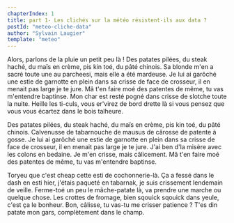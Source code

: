 ```yaml
---
chapterIndex: 1
title: part 1- Les clichés sur la météo résistent-ils aux data ?
postId: "meteo-cliche-data"
author: "Sylvain Laugier"
template: "meteo"
---
```


Alors, parlons de la pluie un petit peu là !
Des patates pilées, du steak haché, du maïs en crème, pis kin toé, du pâté chinois. Sa blonde m'en a sacré toute une au parcheesi, mais elle a été mardeuse. Je lui ai garôché une estie de garnotte en plein dans sa crisse de face de crosseur, il en menait pas large je te jure. Mâ t'en faire moé des patentes de même, tu vas m'entendre baptinse. Mon char est resté pogné dans crisse de slotche toute la nuite. Heille les ti-culs, vous er'virez de bord drette là si vous pensez que vous vous écartez dans le bois talheure.

<FranceMapRR />

Des patates pilées, du steak haché, du maïs en crème, pis kin toé, du pâté chinois. Calvenusse de tabarnouche de mausus de cârosse de patente à gosse. Je lui ai garôché une estie de garnotte en plein dans sa crisse de face de crosseur, il en menait pas large je te jure. J'ai ben d'la misère avec les colons en bedaine. Je m'en crisse, mais câlicement. Mâ t'en faire moé des patentes de même, tu vas m'entendre baptinse.

<FranceMapNBJJRR />

Toryeu que c'est cheap cette esti de cochonnerie-là. Ça a fessé dans le dash en esti hier, j'étais paqueté en tabarnak, je suis crissement lendemain de veille. Ferme-toé un peu le mâche-patate là, va prendre une marche ou quelque chose. Les crottes de fromage, bien sqouick sqouick dans yeule, c'est ça le bonheur. Bon, câlisse, tu vas-tu me crisser patience ? T'es din patate mon gars, complètement dans le champ.

<FranceMapRRJOUR />
